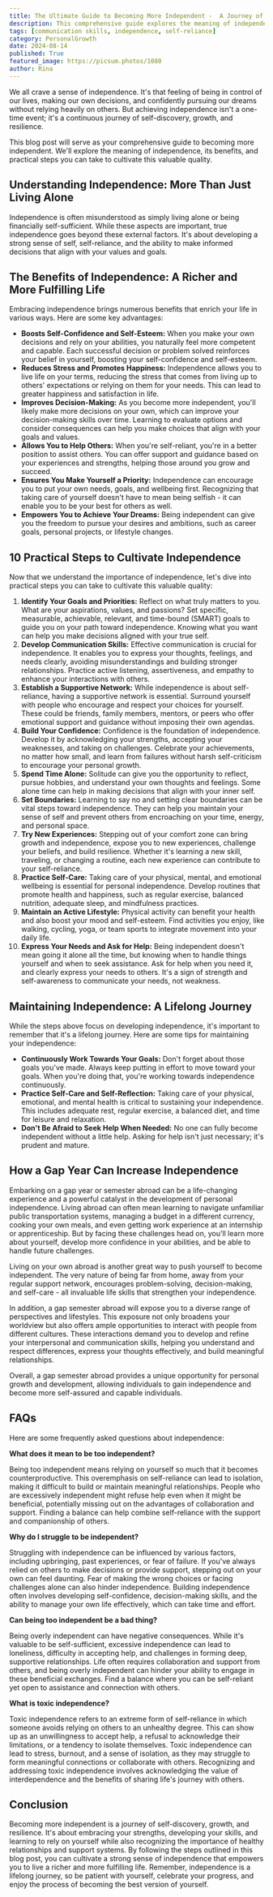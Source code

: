 ```yaml
---
title: The Ultimate Guide to Becoming More Independent -  A Journey of Self-Discovery and Growth
description: This comprehensive guide explores the meaning of independence, its benefits, and practical steps you can take to cultivate this valuable quality. Learn how to identify your goals, develop communication skills, build a supportive network, and embrace self-reliance for a richer and more fulfilling life.
tags: [communication skills, independence, self-reliance]
category: PersonalGrowth
date: 2024-08-14
published: True
featured_image: https://picsum.photos/1080
author: Rina
---
```



We all crave a sense of independence. It's that feeling of being in control of our lives, making our own decisions, and confidently pursuing our dreams without relying heavily on others. But achieving independence isn't a one-time event; it's a continuous journey of self-discovery, growth, and resilience.

This blog post will serve as your comprehensive guide to becoming more independent. We'll explore the meaning of independence, its benefits, and practical steps you can take to cultivate this valuable quality.

## Understanding Independence: More Than Just Living Alone

Independence is often misunderstood as simply living alone or being financially self-sufficient. While these aspects are important, true independence goes beyond these external factors. It's about developing a strong sense of self, self-reliance, and the ability to make informed decisions that align with your values and goals.

## The Benefits of Independence: A Richer and More Fulfilling Life

Embracing independence brings numerous benefits that enrich your life in various ways. Here are some key advantages:

* **Boosts Self-Confidence and Self-Esteem:** When you make your own decisions and rely on your abilities, you naturally feel more competent and capable. Each successful decision or problem solved reinforces your belief in yourself, boosting your self-confidence and self-esteem.
* **Reduces Stress and Promotes Happiness:** Independence allows you to live life on your terms, reducing the stress that comes from living up to others' expectations or relying on them for your needs. This can lead to greater happiness and satisfaction in life.
* **Improves Decision-Making:** As you become more independent, you'll likely make more decisions on your own, which can improve your decision-making skills over time. Learning to evaluate options and consider consequences can help you make choices that align with your goals and values.
* **Allows You to Help Others:** When you're self-reliant, you're in a better position to assist others. You can offer support and guidance based on your experiences and strengths, helping those around you grow and succeed.
* **Ensures You Make Yourself a Priority:** Independence can encourage you to put your own needs, goals, and wellbeing first. Recognizing that taking care of yourself doesn't have to mean being selfish - it can enable you to be your best for others as well.
* **Empowers You to Achieve Your Dreams:** Being independent can give you the freedom to pursue your desires and ambitions, such as career goals, personal projects, or lifestyle changes.

## 10 Practical Steps to Cultivate Independence

Now that we understand the importance of independence, let's dive into practical steps you can take to cultivate this valuable quality:

1. **Identify Your Goals and Priorities:** Reflect on what truly matters to you. What are your aspirations, values, and passions? Set specific, measurable, achievable, relevant, and time-bound (SMART) goals to guide you on your path toward independence. Knowing what you want can help you make decisions aligned with your true self.
2. **Develop Communication Skills:** Effective communication is crucial for independence. It enables you to express your thoughts, feelings, and needs clearly, avoiding misunderstandings and building stronger relationships. Practice active listening, assertiveness, and empathy to enhance your interactions with others.
3. **Establish a Supportive Network:** While independence is about self-reliance, having a supportive network is essential. Surround yourself with people who encourage and respect your choices for yourself. These could be friends, family members, mentors, or peers who offer emotional support and guidance without imposing their own agendas.
4. **Build Your Confidence:** Confidence is the foundation of independence. Develop it by acknowledging your strengths, accepting your weaknesses, and taking on challenges. Celebrate your achievements, no matter how small, and learn from failures without harsh self-criticism to encourage your personal growth.
5. **Spend Time Alone:** Solitude can give you the opportunity to reflect, pursue hobbies, and understand your own thoughts and feelings. Some alone time can help in making decisions that align with your inner self.
6. **Set Boundaries:** Learning to say no and setting clear boundaries can be vital steps toward independence. They can help you maintain your sense of self and prevent others from encroaching on your time, energy, and personal space.
7. **Try New Experiences:** Stepping out of your comfort zone can bring growth and independence, expose you to new experiences, challenge your beliefs, and build resilience. Whether it's learning a new skill, traveling, or changing a routine, each new experience can contribute to your self-reliance.
8. **Practice Self-Care:** Taking care of your physical, mental, and emotional wellbeing is essential for personal independence. Develop routines that promote health and happiness, such as regular exercise, balanced nutrition, adequate sleep, and mindfulness practices.
9. **Maintain an Active Lifestyle:** Physical activity can benefit your health and also boost your mood and self-esteem. Find activities you enjoy, like walking, cycling, yoga, or team sports to integrate movement into your daily life.
10. **Express Your Needs and Ask for Help:** Being independent doesn't mean going it alone all the time, but knowing when to handle things yourself and when to seek assistance. Ask for help when you need it, and clearly express your needs to others. It's a sign of strength and self-awareness to communicate your needs, not weakness.

## Maintaining Independence: A Lifelong Journey

While the steps above focus on developing independence, it's important to remember that it's a lifelong journey. Here are some tips for maintaining your independence:

* **Continuously Work Towards Your Goals:** Don't forget about those goals you've made. Always keep putting in effort to move toward your goals. When you're doing that, you're working towards independence continuously.
* **Practice Self-Care and Self-Reflection:** Taking care of your physical, emotional, and mental health is critical to sustaining your independence. This includes adequate rest, regular exercise, a balanced diet, and time for leisure and relaxation.
* **Don't Be Afraid to Seek Help When Needed:** No one can fully become independent without a little help. Asking for help isn't just necessary; it's prudent and mature.

## How a Gap Year Can Increase Independence

Embarking on a gap year or semester abroad can be a life-changing experience and a powerful catalyst in the development of personal independence. Living abroad can often mean learning to navigate unfamiliar public transportation systems, managing a budget in a different currency, cooking your own meals, and even getting work experience at an internship or apprenticeship. But by facing these challenges head on, you'll learn more about yourself, develop more confidence in your abilities, and be able to handle future challenges.

Living on your own abroad is another great way to push yourself to become independent. The very nature of being far from home, away from your regular support network, encourages problem-solving, decision-making, and self-care - all invaluable life skills that strengthen your independence.

In addition, a gap semester abroad will expose you to a diverse range of perspectives and lifestyles. This exposure not only broadens your worldview but also offers ample opportunities to interact with people from different cultures. These interactions demand you to develop and refine your interpersonal and communication skills, helping you understand and respect differences, express your thoughts effectively, and build meaningful relationships.

Overall, a gap semester abroad provides a unique opportunity for personal growth and development, allowing individuals to gain independence and become more self-assured and capable individuals.

## FAQs

Here are some frequently asked questions about independence:

**What does it mean to be too independent?**

Being too independent means relying on yourself so much that it becomes counterproductive. This overemphasis on self-reliance can lead to isolation, making it difficult to build or maintain meaningful relationships. People who are excessively independent might refuse help even when it might be beneficial, potentially missing out on the advantages of collaboration and support. Finding a balance can help combine self-reliance with the support and companionship of others.

**Why do I struggle to be independent?**

Struggling with independence can be influenced by various factors, including upbringing, past experiences, or fear of failure. If you've always relied on others to make decisions or provide support, stepping out on your own can feel daunting. Fear of making the wrong choices or facing challenges alone can also hinder independence. Building independence often involves developing self-confidence, decision-making skills, and the ability to manage your own life effectively, which can take time and effort.

**Can being too independent be a bad thing?**

Being overly independent can have negative consequences. While it's valuable to be self-sufficient, excessive independence can lead to loneliness, difficulty in accepting help, and challenges in forming deep, supportive relationships. Life often requires collaboration and support from others, and being overly independent can hinder your ability to engage in these beneficial exchanges. Find a balance where you can be self-reliant yet open to assistance and connection with others.

**What is toxic independence?**

Toxic independence refers to an extreme form of self-reliance in which someone avoids relying on others to an unhealthy degree. This can show up as an unwillingness to accept help, a refusal to acknowledge their limitations, or a tendency to isolate themselves. Toxic independence can lead to stress, burnout, and a sense of isolation, as they may struggle to form meaningful connections or collaborate with others. Recognizing and addressing toxic independence involves acknowledging the value of interdependence and the benefits of sharing life's journey with others.

## Conclusion

Becoming more independent is a journey of self-discovery, growth, and resilience. It's about embracing your strengths, developing your skills, and learning to rely on yourself while also recognizing the importance of healthy relationships and support systems. By following the steps outlined in this blog post, you can cultivate a strong sense of independence that empowers you to live a richer and more fulfilling life. Remember, independence is a lifelong journey, so be patient with yourself, celebrate your progress, and enjoy the process of becoming the best version of yourself.
